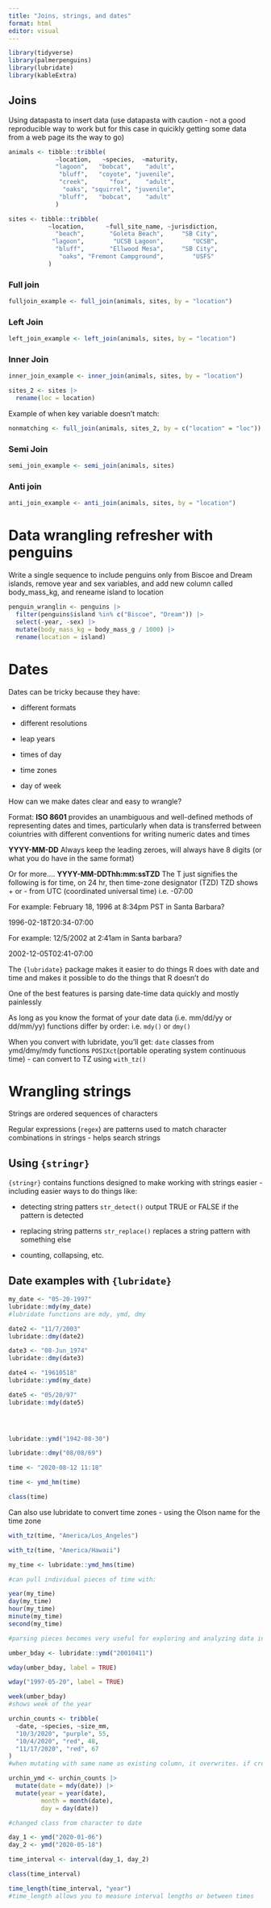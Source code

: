 ```yaml
---
title: "Joins, strings, and dates"
format: html
editor: visual
---
```


```r
library(tidyverse)
library(palmerpenguins)
library(lubridate)
library(kableExtra)
```

## Joins

Using datapasta to insert data (use datapasta with caution - not a good reproducible way to work but for this case in quicikly getting some data from a web page its the way to go)

```r
animals <- tibble::tribble(
             ~location,   ~species,  ~maturity,
             "lagoon",   "bobcat",    "adult",
              "bluff",   "coyote", "juvenile",
              "creek",      "fox",    "adult",
               "oaks", "squirrel", "juvenile",
              "bluff",   "bobcat",    "adult"
             )

sites <- tibble::tribble(
           ~location,      ~full_site_name, ~jurisdiction,
             "beach",       "Goleta Beach",     "SB City",
            "lagoon",        "UCSB Lagoon",        "UCSB",
             "bluff",       "Ellwood Mesa",     "SB City",
              "oaks", "Fremont Campground",        "USFS"
           )


```

### Full join

```r
fulljoin_example <- full_join(animals, sites, by = "location")
```

### Left Join

```r
left_join_example <- left_join(animals, sites, by = "location")
```

### Inner Join

```r
inner_join_example <- inner_join(animals, sites, by = "location")
```

```r
sites_2 <- sites |> 
  rename(loc = location)

```

Example of when key variable doesn't match:

```r
nonmatching <- full_join(animals, sites_2, by = c("location" = "loc"))

```

### Semi Join

```r
semi_join_example <- semi_join(animals, sites)
```

### Anti join

```r
anti_join_example <- anti_join(animals, sites, by = "location")

```

# Data wrangling refresher with penguins

Write a single sequence to include penguins only from Biscoe and Dream islands, remove year and sex variables, and add new column called body_mass_kg, and reneame island to location

```r

penguin_wranglin <- penguins |> 
  filter(penguins$island %in% c("Biscoe", "Dream")) |> 
  select(-year, -sex) |> 
  mutate(body_mass_kg = body_mass_g / 1000) |> 
  rename(location = island)

```

# Dates

Dates can be tricky because they have:

-   different formats

-   different resolutions

-   leap years

-   times of day

-   time zones

-   day of week

How can we make dates clear and easy to wrangle?

Format: **ISO 8601** provides an unambiguous and well-defined methods of representing dates and times, particularly when data is transferred between coiuntries with different conventions for writing numeric dates and times

**YYYY-MM-DD** Always keep the leading zeroes, will always have 8 digits (or what you do have in the same format)

Or for more.... **YYYY-MM-DDThh:mm:ssTZD** The T just signifies the following is for time, on 24 hr, then time-zone designator (TZD) TZD shows + or - from UTC (coordinated universal time) i.e. -07:00

For example: February 18, 1996 at 8:34pm PST in Santa Barbara?

1996-02-18T20:34-07:00

For example: 12/5/2002 at 2:41am in Santa barbara?

2002-12-05T02:41-07:00

The `{lubridate}` package makes it easier to do things R does with date and time and makes it possible to do the things that R doesn't do

One of the best features is parsing date-time data quickly and mostly painlessly

As long as you know the format of your date data (i.e. mm/dd/yy or dd/mm/yy) functions differ by order: i.e. `mdy()` or `dmy()`

When you convert with lubridate, you'll get: `date` classes from ymd/dmy/mdy functions `POSIXct`(portable operating system continuous time) - can convert to TZ using `with_tz()`

# Wrangling strings

Strings are ordered sequences of characters

Regular expressions (`regex`) are patterns used to match character combinations in strings - helps search strings

## Using `{stringr}`

`{stringr}` contains functions designed to make working with strings easier - including easier ways to do things like:

-   detecting string patters `str_detect()` output TRUE or FALSE if the pattern is detected

-   replacing string patterns `str_replace()` replaces a string pattern with something else

-   counting, collapsing, etc.

## Date examples with `{lubridate}`

```r

my_date <- "05-20-1997"
lubridate::mdy(my_date)
#lubridate functions are mdy, ymd, dmy

date2 <- "11/7/2003"
lubridate::dmy(date2)

date3 <- "08-Jun_1974"
lubridate::dmy(date3)

date4 <- "19610518"
lubridate::ymd(my_date)

date5 <- "05/20/97"
lubridate::mdy(date5)


  
```

```r

lubridate::ymd("1942-08-30")

lubridate::dmy("08/08/69")

time <- "2020-08-12 11:18"

time <- ymd_hm(time)

class(time)

```
Can also use lubridate to convert time zones - using the Olson name for the time zone
```r
with_tz(time, "America/Los_Angeles")
```

```r

with_tz(time, "America/Hawaii")

my_time <- lubridate::ymd_hms(time)

#can pull individual pieces of time with:

year(my_time)
day(my_time)
hour(my_time)
minute(my_time)
second(my_time)

#parsing pieces becomes very useful for exploring and analyzing data in different ways
```

```r
umber_bday <- lubridate::ymd("20010411")

wday(umber_bday, label = TRUE)

wday("1997-05-20", label = TRUE)

week(umber_bday)
#shows week of the year

```

```r

urchin_counts <- tribble(
  ~date, ~species, ~size_mm,
  "10/3/2020", "purple", 55,
  "10/4/2020", "red", 48,
  "11/17/2020", "red", 67
)
#when mutating with same name as existing column, it overwrites. if creating a new name, it will add a new column

urchin_ymd <- urchin_counts |> 
  mutate(date = mdy(date)) |> 
  mutate(year = year(date),
         month = month(date),
         day = day(date))

#changed class from character to date


```


```r
day_1 <- ymd("2020-01-06")
day_2 <- ymd("2020-05-18")

time_interval <- interval(day_1, day_2)

class(time_interval)

time_length(time_interval, "year")
#time_length allows you to measure interval lengths or between times

```






